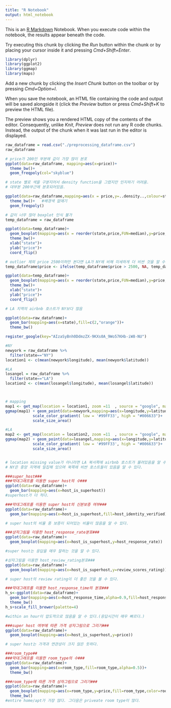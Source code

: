 ```yaml
---
title: "R Notebook"
output: html_notebook
---
```


This is an [R Markdown](http://rmarkdown.rstudio.com) Notebook. When you execute code within the notebook, the results appear beneath the code. 

Try executing this chunk by clicking the *Run* button within the chunk or by placing your cursor inside it and pressing *Cmd+Shift+Enter*. 


```r
library(dplyr)
library(ggplot2)
library(ggmap)
library(maps)
```

Add a new chunk by clicking the *Insert Chunk* button on the toolbar or by pressing *Cmd+Option+I*.

When you save the notebook, an HTML file containing the code and output will be saved alongside it (click the *Preview* button or press *Cmd+Shift+K* to preview the HTML file). 

The preview shows you a rendered HTML copy of the contents of the editor. Consequently, unlike *Knit*, *Preview* does not run any R code chunks. Instead, the output of the chunk when it was last run in the editor is displayed.

```r
raw_dataframe = read.csv("./preprocessing_dataframe.csv")
raw_dataframe
```

```r

# price가 200인 부분에 값이 가장 많이 분포
ggplot(data=raw_dataframe, mapping=aes(x=price))+
  theme_bw()+
  geom_freqpoly(col="skyblue")
```


```r
# state 별로 색을 구분지어서 density function을 그렸지만 인지하기 어려움.
# 대부분 200부근에 분포되어있음.

ggplot(data=raw_dataframe,mapping=aes(x = price,y=..density..,colour=state))+
  theme_bw()+   #배경색 없애기
  geom_freqpoly() 

```

```r
# 값이 너무 많아 boxplot 인식 불가
temp_dataframe = raw_dataframe

ggplot(data=temp_dataframe)+
  geom_boxplot(mapping=aes(x = reorder(state,price,FUN=median),y=price,alpha=0.5,fill=state),show.legend ="F")+
  theme_bw()+
  xlab("state")+
  ylab("price")+
  coord_flip()
```

```r
# outlier 제외 price 2500이하만 본다면 LA가 NY에 비해 미세하게 더 비싼 것을 알 수 있다.
temp_dataframe$price <- ifelse(temp_dataframe$price > 2500, NA, temp_dataframe$price)

ggplot(data=temp_dataframe)+
  geom_boxplot(mapping=aes(x = reorder(state,price,FUN=median),y=price,alpha=0.5,fill=state),show.legend ="F")+
  theme_bw()+
  xlab("state")+
  ylab("price")+
  coord_flip()
```

```r
# LA 지역의 airbnb 호스트가 NY보다 많음

ggplot(data=raw_dataframe)+
  geom_bar(mapping=aes(x=state),fill=c(2,"orange"))+
  theme_bw()
```

```r
register_google(key="AIzaSyBnh0DdmzZX-9KXs0A_9Wo57KHb-iW8-NU")

#NY
newyork = raw_dataframe %>%
  filter(state=="NY")
location1 <- c(mean(newyork$longitude), mean(newyork$latitude))

#LA
losangel = raw_dataframe %>%
  filter(state=="LA")
location2 <- c(mean(losangel$longitude), mean(losangel$latitude))



# mapping
map1 <- get_map(location = location1, zoom =11  , source = "google", maptype ="roadmap" ) #지도배경
ggmap(map1) + geom_point(data=newyork,mapping=aes(x=longitude,y=latitude,alpha=0.01,color=price,size=price))+  #가격에 따른 색과 크기 지정
			scale_color_gradient( low = '#99FF33', high = "#006633")+
            scale_size_area()  

#LA
map2 <- get_map(location = location2, zoom =11  , source = "google", maptype ="roadmap" )
ggmap(map2) + geom_point(data=losangel,mapping=aes(x=longitude,y=latitude,alpha=0.1,color=price,size=price))+
			scale_color_gradient( low = '#99FF33', high = "#006633")+
  			scale_size_area()


# location missing value가 아니라면 LA 북서쪽에 airbnb 호스트가 몰려있음을 알 수 있다.
# NY은 중앙 지역에 밀집해 있으며 북쪽에 비싼 호스트들이 있음을 알 수 있다.

```

```r
###super_host###
###막대그래프를 이용한 super host의 수###
ggplot(data=raw_dataframe)+
  geom_bar(mapping=aes(x=host_is_superhost))
#superhost가 더 적다.

###막대그래프를 이용한 super host의 신분보증 여부###
ggplot(data=raw_dataframe)+
  geom_bar(mapping=aes(x=host_is_superhost,fill=host_identity_verified))

# super host의 비율 중 보증이 되어있는 비율이 많음을 알 수 있다.
```

```r
###상자그림을 이용한 host_response_rate분포###
ggplot(data=raw_dataframe)+
  geom_boxplot(mapping=aes(x=host_is_superhost,y=host_response_rate))

#super host는 응답을 매우 잘하는 것을 알 수 있다.

#상자그림을 이용한 host_review_rating분포###
ggplot(data=raw_dataframe)+
  geom_boxplot(mapping=aes(x=host_is_superhost,y=review_scores_rating))

# super host의 review rating이 더 좋은 것을 볼 수 있다.

```

```r
###막대그래프를 이용한 host_response_time의 분포###
h_s<-ggplot(data=raw_dataframe)+
  geom_bar(mapping=aes(x=host_response_time,alpha=0.9,fill=host_response_time))+
  theme_bw()
h_s+scale_fill_brewer(palette=4)

#within an hour이 압도적으로 많음을 알 수 있다.(응답시간이 매우 빠르다.)
```

```r
###super host 여부에 따른 가격 상자그림으로 그리기###
ggplot(data=raw_dataframe)+
  geom_boxplot(mapping=aes(x=host_is_superhost,y=price))

# super host는 가격과 연관성이 크지 않은 듯하다.


```

```r
###room_type##
###막대그래프를 이용한 room_type의 수###
ggplot(data=raw_dataframe)+
  geom_bar(mapping=aes(x=room_type,fill=room_type,alpha=0.5))+
  theme_bw()

###room_type에 따른 가격 상자그림으로 그리기###
ggplot(data=raw_dataframe)+
  geom_boxplot(mapping=aes(x=room_type,y=price,fill=room_type,color=room_type,alpha=0.5))+
  theme_bw()
#entire home/apt가 가장 많다. 그다음은 priveate room type이 많다.
```

